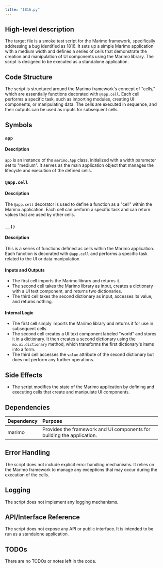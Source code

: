 ```yaml
---
title: "1816.py"
---
```


## High-level description

The target file is a smoke test script for the Marimo framework, specifically addressing a bug identified as 1816. It sets up a simple Marimo application with a medium width and defines a series of cells that demonstrate the creation and manipulation of UI components using the Marimo library. The script is designed to be executed as a standalone application.

## Code Structure

The script is structured around the Marimo framework's concept of "cells," which are essentially functions decorated with `@app.cell`. Each cell performs a specific task, such as importing modules, creating UI components, or manipulating data. The cells are executed in sequence, and their outputs can be used as inputs for subsequent cells.

## Symbols

### `app`
#### Description
`app` is an instance of the `marimo.App` class, initialized with a width parameter set to "medium". It serves as the main application object that manages the lifecycle and execution of the defined cells.

### `@app.cell`
#### Description
The `@app.cell` decorator is used to define a function as a "cell" within the Marimo application. Each cell can perform a specific task and can return values that are used by other cells.

### `__()`
#### Description
This is a series of functions defined as cells within the Marimo application. Each function is decorated with `@app.cell` and performs a specific task related to the UI or data manipulation.

#### Inputs and Outputs
- The first cell imports the Marimo library and returns it.
- The second cell takes the Marimo library as input, creates a dictionary with a UI text component, and returns two dictionaries.
- The third cell takes the second dictionary as input, accesses its value, and returns nothing.

#### Internal Logic
- The first cell simply imports the Marimo library and returns it for use in subsequent cells.
- The second cell creates a UI text component labeled "world" and stores it in a dictionary. It then creates a second dictionary using the `mo.ui.dictionary` method, which transforms the first dictionary's items into a form.
- The third cell accesses the `value` attribute of the second dictionary but does not perform any further operations.

## Side Effects

- The script modifies the state of the Marimo application by defining and executing cells that create and manipulate UI components.

## Dependencies

| Dependency | Purpose |
|:-----------|:--------|
| marimo | Provides the framework and UI components for building the application. |

## Error Handling

The script does not include explicit error handling mechanisms. It relies on the Marimo framework to manage any exceptions that may occur during the execution of the cells.

## Logging

The script does not implement any logging mechanisms.

## API/Interface Reference

The script does not expose any API or public interface. It is intended to be run as a standalone application.

## TODOs

There are no TODOs or notes left in the code.